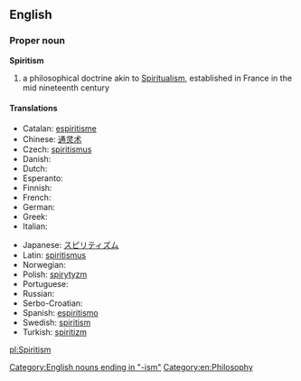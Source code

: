 {{wikipedia}}
==English==

===Proper noun===
'''Spiritism'''

# a philosophical doctrine akin to [[Spiritualism]], established in France in the mid nineteenth century

====Translations====
{{trans-top|a philosophical doctrine}}
* Catalan: [[espiritisme]]
* Chinese: [[通灵术]]
* Czech: [[spiritismus]]
* Danish: {{t|da|spiritisme}}
* Dutch: {{t|nl|spiritisme}}
* Esperanto: {{t|eo|spiritismo}}
* Finnish: {{t|fi|spiritismi}}
* French: {{t+|fr|spiritisme}}
* German: {{t+|de|Spiritismus|m}}
* Greek: {{t+|el|πνευματισμός}}
* Italian: {{t|it|spiritismo}}
{{trans-mid}}
* Japanese: [[スピリティズム]]
* Latin: [[spiritismus]]
* Norwegian: {{t|no|spiritisme}}
* Polish: [[spirytyzm]]
* Portuguese: {{t+|pt|espiritismo}}
* Russian: {{t+|ru|спиритизм}}
* Serbo-Croatian: {{t|sh|spiritizam|m}}
* Spanish: [[espiritismo]]
* Swedish: [[spiritism]]
* Turkish: [[spiritizm]]
{{trans-bottom}}

[[Category:English nouns ending in "-ism"]]
[[Category:en:Philosophy]]

[[pl:Spiritism]]